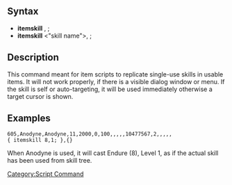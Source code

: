 {{outdated}}

==Syntax==
*'''itemskill''' <skill id>, <skill level>;
*'''itemskill''' <"skill name">, <skill level>;

==Description==
This command meant for item scripts to replicate single-use skills in usable items. It will not work properly, if there is a visible dialog window or menu. If the skill is self or auto-targeting, it will be used immediately otherwise a target cursor is shown.

==Examples==
 605,Anodyne,Anodyne,11,2000,0,100,,,,,10477567,2,,,,,{ itemskill 8,1; },{}
When Anodyne is used, it will cast Endure (8), Level 1, as if the actual skill has been used from skill tree.

[[Category:Script Command]]